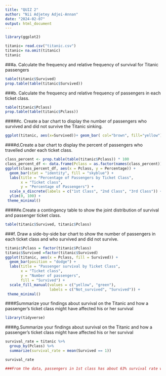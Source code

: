 ---
title: "QUIZ 2"
author: "Nii Adjetey Adjei-Annan"
date: "2024-02-07"
output: html_document
---
```{r}
library(ggplot2)
```
```{r}
titanic= read.csv("titanic.csv")
titanic= na.omit(titanic)
titanic
```


###a. Calculate the frequency and relative frequency of survival for Titanic passengers
```{r}

table(titanic$Survived)
prop.table(table(titanic$Survived))
```
###b. Calculate the frequency and relative frequency of passengers in each ticket class.
```{r}
table(titanic$Pclass)
prop.table(table(titanic$Pclass))
```

#####c. Create a bar chart to display the number of passengers who survived and did not survive the Titanic sinking.
```{r}
ggplot(titanic, aes(x=Survived))+ geom_bar( col="brown", fill="yellow") + labs(title= "Survival Count Of Titanic Passenger", x = "Survived", y= "Passengers Onboard")
```

####d.Create a bar chart to display the percent of passengers who travelled under each ticket class.

```{r}
class_percent <- prop.table(table(titanic$Pclass)) * 100
class_percent_df <- data.frame(Pclass = as.factor(names(class_percent)), Percentage = as.numeric(class_percent))
ggplot(class_percent_df, aes(x = Pclass, y = Percentage)) +
  geom_bar(stat = "identity", fill = "skyblue") +
  labs(title = "Percentage of Passengers by Ticket Class",
       x = "Ticket class",
       y = "Percentage of Passengers") +
  scale_x_discrete(labels = c("1st Class", "2nd Class", "3rd Class")) +
  ylim(0, 100) +
 theme_minimal()
```

#####e.Create a contingency table to show the joint distribution of survival and passenger ticket class.

```{r}
table(titanic$Survived, titanic$Pclass)
```

###f. Draw a side-by-side bar chart to show the number of passengers in each ticket class and who survived and did not survive. 

```{r}
titanic$Pclass = factor(titanic$Pclass)
titanic$Survived =factor(titanic$Survived)
ggplot(titanic, aes(x = Pclass, fill = Survived)) +
  geom_bar(position = "dodge") +
  labs(title = "Passenger survival by Ticket Class",
       x = "Ticket class",
       y = "Number of passengers",
       fill = "Survived") +
  scale_fill_manual(values = c("yellow", "green"),
                    labels = c("Not_survived", "Survived")) +
 theme_minimal()
```

####Summarize your findings about survival on the Titanic and how a passenger’s ticket class might have affected his or her survival
```{r}
library(tidyverse)


```

####g.Summarize your findings about survival on the Titanic and how a passenger’s ticket class might have affected his or her survival
```{r}


survival_rate = titanic %>%
  group_by(Pclass) %>%
  summarize(survival_rate = mean(Survived == 1))

survival_rate

###From the data, passengers in 1st class has about 63% survival rate whereas passengers in the 3r class had the least surviving rate, which is about 25%. About half of passengers in the 2nd class had same surviving rate compared to the other half. 

```


